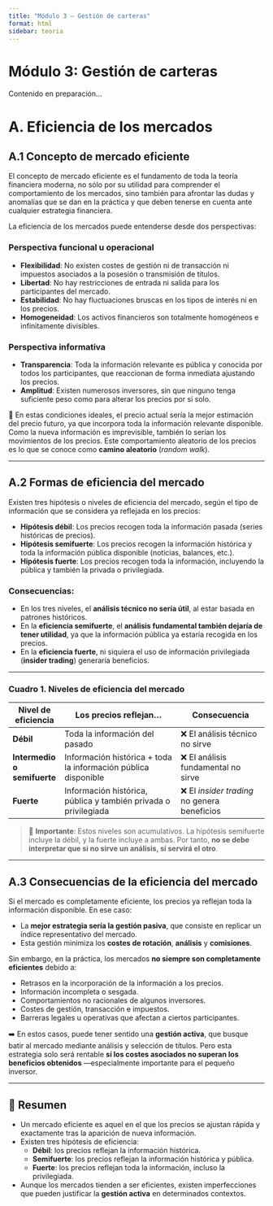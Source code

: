 ```yaml
---
title: "Módulo 3 – Gestión de carteras"
format: html
sidebar: teoria
---
```


# Módulo 3: Gestión de carteras

Contenido en preparación...

# A. Eficiencia de los mercados

## A.1 Concepto de mercado eficiente

El concepto de mercado eficiente es el fundamento de toda la teoría financiera moderna, no sólo por su utilidad para comprender el comportamiento de los mercados, sino también para afrontar las dudas y anomalías que se dan en la práctica y que deben tenerse en cuenta ante cualquier estrategia financiera.

La eficiencia de los mercados puede entenderse desde dos perspectivas:

### Perspectiva funcional u operacional

- **Flexibilidad**: No existen costes de gestión ni de transacción ni impuestos asociados a la posesión o transmisión de títulos.
- **Libertad**: No hay restricciones de entrada ni salida para los participantes del mercado.
- **Estabilidad**: No hay fluctuaciones bruscas en los tipos de interés ni en los precios.
- **Homogeneidad**: Los activos financieros son totalmente homogéneos e infinitamente divisibles.

### Perspectiva informativa

- **Transparencia**: Toda la información relevante es pública y conocida por todos los participantes, que reaccionan de forma inmediata ajustando los precios.
- **Amplitud**: Existen numerosos inversores, sin que ninguno tenga suficiente peso como para alterar los precios por sí solo.

📌 En estas condiciones ideales, el precio actual sería la mejor estimación del precio futuro, ya que incorpora toda la información relevante disponible. Como la nueva información es imprevisible, también lo serían los movimientos de los precios. Este comportamiento aleatorio de los precios es lo que se conoce como **camino aleatorio** (*random walk*).

---

## A.2 Formas de eficiencia del mercado

Existen tres hipótesis o niveles de eficiencia del mercado, según el tipo de información que se considera ya reflejada en los precios:

- **Hipótesis débil**: Los precios recogen toda la información pasada (series históricas de precios).
- **Hipótesis semifuerte**: Los precios recogen la información histórica y toda la información pública disponible (noticias, balances, etc.).
- **Hipótesis fuerte**: Los precios recogen toda la información, incluyendo la pública y también la privada o privilegiada.

### Consecuencias:

- En los tres niveles, el **análisis técnico no sería útil**, al estar basada en patrones históricos.
- En la **eficiencia semifuerte**, el **análisis fundamental también dejaría de tener utilidad**, ya que la información pública ya estaría recogida en los precios.
- En la **eficiencia fuerte**, ni siquiera el uso de información privilegiada (**insider trading**) generaría beneficios.

---

### Cuadro 1. Niveles de eficiencia del mercado

| **Nivel de eficiencia**     | **Los precios reflejan...**                                    | **Consecuencia**                                |
|-----------------------------|------------------------------------------------------------------|--------------------------------------------------|
| **Débil**                   | Toda la información del pasado                                  | ❌ El análisis técnico no sirve                  |
| **Intermedio o semifuerte** | Información histórica + toda la información pública disponible  | ❌ El análisis fundamental no sirve              |
| **Fuerte**                  | Información histórica, pública y también privada o privilegiada | ❌ El *insider trading* no genera beneficios     |

> 📌 **Importante**: Estos niveles son acumulativos. La hipótesis semifuerte incluye la débil, y la fuerte incluye a ambas. Por tanto, **no se debe interpretar que si no sirve un análisis, sí servirá el otro**.

---

## A.3 Consecuencias de la eficiencia del mercado

Si el mercado es completamente eficiente, los precios ya reflejan toda la información disponible. En ese caso:

- La **mejor estrategia sería la gestión pasiva**, que consiste en replicar un índice representativo del mercado.
- Esta gestión minimiza los **costes de rotación**, **análisis** y **comisiones**.

Sin embargo, en la práctica, los mercados **no siempre son completamente eficientes** debido a:

- Retrasos en la incorporación de la información a los precios.
- Información incompleta o sesgada.
- Comportamientos no racionales de algunos inversores.
- Costes de gestión, transacción e impuestos.
- Barreras legales u operativas que afectan a ciertos participantes.

➡️ En estos casos, puede tener sentido una **gestión activa**, que busque batir al mercado mediante análisis y selección de títulos. Pero esta estrategia solo será rentable **si los costes asociados no superan los beneficios obtenidos** —especialmente importante para el pequeño inversor.

---

## 🧠 Resumen

- Un mercado eficiente es aquel en el que los precios se ajustan rápida y exactamente tras la aparición de nueva información.
- Existen tres hipótesis de eficiencia:
  - **Débil**: los precios reflejan la información histórica.
  - **Semifuerte**: los precios reflejan la información histórica y pública.
  - **Fuerte**: los precios reflejan toda la información, incluso la privilegiada.
- Aunque los mercados tienden a ser eficientes, existen imperfecciones que pueden justificar la **gestión activa** en determinados contextos.

